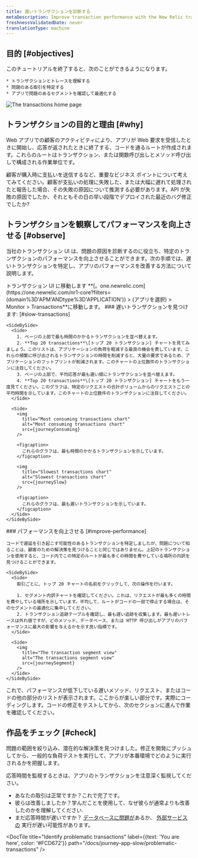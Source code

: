 ```yaml
---
title: 遅いトランザクションを診断する
metaDescription: Improve transaction performance with the New Relic transactions UI.
freshnessValidatedDate: never
translationType: machine
---
```






## 目的 [#objectives]

<SideBySide>
  <Side>
    このチュートリアルを終了すると、次のことができるようになります。

    * トランザクションとトレースを理解する
    * 問題のある取引を特定する
    * アプリで問題のあるセグメントを確認して最適化する
  </Side>

  <Side>
    <img
      title="Transaction home page"
      alt="The transactions home page"
      src={journeyIntro}
    />
  </Side>
</SideBySide>

## トランザクションの目的と理由 [#why]

Web アプリでの顧客のアクティビティにより、アプリが Web 要求を受信したときに開始し、応答が返されたときに終了する、コードを通るルートが作成されます。これらのルートはトランザクション、または関数呼び出しとメソッド呼び出しで構成される作業単位です。

顧客が購入時に支払いを送信するなど、重要なビジネス ポイントについて考えてみてください。顧客が支払いの処理に失敗した、または大幅に遅れて処理されたと報告した場合、その失敗の原因について推測する必要があります。API が失敗の原因でしたか、それともその日の早い段階でデプロイされた最近のバグ修正でしたか?

## トランザクションを観察してパフォーマンスを向上させる [#observe]

当社のトランザクション UI は、問題の原因を診断するのに役立ち、特定のトランザクションのパフォーマンスを向上させることができます。次の手順では、遅いトランザクションを特定し、アプリのパフォーマンスを改善する方法について説明します。

<Steps>
  <Step>
    トランザクション UI に移動します **[。one.newrelic.com](https://one.newrelic.com/nr1-core?filters=(domain%3D'APM'ANDtype%3D'APPLICATION')) > (アプリを選択) > Monitor > Transactions**に移動します。
  </Step>

  <Step>
    ### 遅いトランザクションを見つけます: [#slow-transactions]

    <SideBySide>
      <Side>
        1. ページの上部で最も時間のかかるトランザクションを並べ替えます。
        2. **Top 20 transactions**\[トップ 20 トランザクション] チャートを見てみましょう。このリストは、アプリケーションの負荷を軽減する最良の機会を表しています。これらの頻繁に呼び出されるトランザクションの時間を削減すると、大量の要求であるため、アプリケーションのフットプリントが削減されます。このチャートの上位数件のトランザクションに注目してください。
        3. ページの上部で、平均応答が最も遅い順にトランザクションを並べ替えます。
        4. **Top 20 transactions**\[トップ 20 トランザクション] チャートをもう一度見てください。このグラフは、特定のリクエストの合計ボリュームからのリクエストごとの平均時間を示しています。このチャートの上位数件のトランザクションに注目してください。
      </Side>

      <Side>
        <img
          title="Most consuming transactions chart"
          alt="Most consuming transactions chart"
          src={journeyConsuming}
        />

        <figcaption>
          これらのグラフは、最も時間のかかるトランザクションを示しています。
        </figcaption>

        <img
          title="Slowest transactions chart"
          alt="Slowest transactions chart"
          src={journeySlow}
        />

        <figcaption>
          これらのグラフは、最も遅いトランザクションを示しています。
        </figcaption>
      </Side>
    </SideBySide>
  </Step>

  <Step>
    ### パフォーマンスを向上させる [#improve-performance]

    コードで遅延を引き起こす可能性のあるトランザクションを特定しましたが、問題について知ることは、顧客のための解決策を見つけることと同じではありません。上記のトランザクションを使用すると、コード内でこの特定のルートが最も多くの時間を費やしている場所の内訳を見つけることができます。

    <SideBySide>
      <Side>
        取引ごとに、トップ 20 チャートの名前をクリックして、次の操作を行います。

        1. セグメント内訳チャートを確認してください。これは、リクエストが最も多くの時間を費やしている場所を示しています。平均して、ルートがコードの一部で停止する場合は、そのセグメントの最適化に集中してください。
        2. トランザクション追跡テーブルを確認し、最も遅い追跡を収集します。最も遅いトレースは外れ値ですが、どのメソッド、データベース、または HTTP 呼び出しがアプリのパフォーマンスに最大の影響を与えるかを示す良い指標です。
      </Side>

      <Side>
        <img
          title="The transaction segment view"
          alt="The transactions segment view"
          src={journeySegment}
        />
      </Side>
    </SideBySide>
  </Step>

  <Step>
    これで、パフォーマンスが低下している遅いメソッド、リクエスト、またはコードの他の部分のリストが表示されます。ここからが楽しい部分です。実際にコーディングします。コードの修正をテストしてから、次のセクションに進んで作業を確認してください。
  </Step>
</Steps>

## 作品をチェック [#check]

問題の範囲を絞り込み、潜在的な解決策を見つけました。修正を開発にプッシュしてから、一般的な負荷テストを実行して、アプリが本番環境でどのように実行されるかを把握します。

応答時間を監視するときは、アプリのトランザクションを注意深く監視してください。

* あなたの取引は正常ですか？これで完了です。
* 彼らは改善しましたか？学んだことを使用して、なぜ彼らが通常よりも改善したのかを理解してください.
* まだ応答時間が遅いですか？ [データベースに問題が](/docs/journey-app-slow/slow-database-queries)あるか、 [外部サービスの](<>) 実行が遅い可能性があります。

<DocTiles numbered>
  <DocTile
    title="Prepare to triage your application"
    path="/docs/journey-app-slow/root-causes"
  />

  <DocTile
    title="Identify problematic transactions"
    label={{text: 'You are here', color: '#FCD672'}}
    path="/docs/journey-app-slow/problematic-transactions"
  />
</DocTiles>

<DocTiles>
  <DocTile
    title="Identify slow database queries"
    number="3"
    path="/docs/journey-app-slow/slow-database-queries"
  />

  <DocTile
    title="Identify slow external services"
    number="4"
    path="/docs/journey-app-slow/external-services"
  />

  <DocTile
    title="Create performance benchmarks"
    number="5"
    path="/docs/journey-app-slow/create-benchmarks/"
  />
</DocTiles>